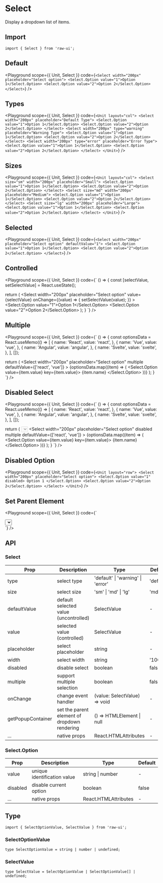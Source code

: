 
# Select

Display a dropdown list of items.

## Import

```tsx
import { Select } from 'raw-ui';
```

## Default

<Playground
  scope={{ Unit, Select }}
  code={`
<Select width="200px" placeholder="Select option">
  <Select.Option value="1">Option 1</Select.Option>
  <Select.Option value="2">Option 2</Select.Option>
</Select>
`}
/>

## Types

<Playground
  scope={{ Unit, Select }}
  code={`
<Unit layout="col">
  <Select width="200px" placeholder="Default Type">
    <Select.Option value="1">Option 1</Select.Option>
    <Select.Option value="2">Option 2</Select.Option>
  </Select>
  <Select width="200px" type="warning" placeholder="Warning Type">
    <Select.Option value="1">Option 1</Select.Option>
    <Select.Option value="2">Option 2</Select.Option>
  </Select>
  <Select width="200px" type="error" placeholder="Error Type">
    <Select.Option value="1">Option 1</Select.Option>
    <Select.Option value="2">Option 2</Select.Option>
  </Select>
</Unit>
`}
/>

## Sizes

<Playground
  scope={{ Unit, Select }}
  code={`
<Unit layout="col">
  <Select size="sm" width="200px" placeholder="Small">
    <Select.Option value="1">Option 1</Select.Option>
    <Select.Option value="2">Option 2</Select.Option>
  </Select>
  <Select size="md" width="200px" placeholder="Medium">
    <Select.Option value="1">Option 1</Select.Option>
    <Select.Option value="2">Option 2</Select.Option>
  </Select>
  <Select size="lg" width="200px" placeholder="Large">
    <Select.Option value="1">Option 1</Select.Option>
    <Select.Option value="2">Option 2</Select.Option>
  </Select>
</Unit>
`}
/>

## Selected

<Playground
  scope={{ Unit, Select }}
  code={`
<Select width="200px" placeholder="Select option" defaultValue="1">
  <Select.Option value="1">Option 1</Select.Option>
  <Select.Option value="2">Option 2</Select.Option>
</Select>
`}
/>

## Controlled

<Playground
  scope={{ Unit, Select }}
  code={`
() => {
  const [selectValue, setSelectValue] = React.useState<SelectValue>();

  return (
    <Unit layout="row">
      <Select
        width="200px"
        placeholder="Select option"
        value={selectValue}
        onChange={(value) => {
          setSelectValue(value);
        }}
      >
        <Select.Option value="1">Option 1</Select.Option>
        <Select.Option value="2">Option 2</Select.Option>
      </Select>
    </Unit>
  );
}
`}
/>

## Multiple

<Playground
  scope={{ Unit, Select }}
  code={`
() => {
  const optionsData = React.useMemo(() => [
    {
      name: 'React',
      value: 'react',
    },
    {
      name: 'Vue',
      value: 'vue',
    },
    {
      name: 'Angular',
      value: 'angular',
    },
    {
      name: 'Svelte',
      value: 'svelte',
    },
  ], []);

  return (
    <Select
      width="200px"
      placeholder="Select option"
      multiple
      defaultValue={['react', 'vue']}
    >
      {optionsData.map((item) => (
        <Select.Option value={item.value} key={item.value}>
          {item.name}
        </Select.Option>
      ))}
    </Select>
  );
}
`}
/>

## Disabled Select

<Playground
  scope={{ Unit, Select }}
  code={`
() => {
  const optionsData = React.useMemo(() => [
    {
      name: 'React',
      value: 'react',
    },
    {
      name: 'Vue',
      value: 'vue',
    },
    {
      name: 'Angular',
      value: 'angular',
    },
    {
      name: 'Svelte',
      value: 'svelte',
    },
  ], []);

  return (
    <Unit layout="row">
      <Select width="200px" placeholder="Select option" disabled>
        <Select.Option value="1">Option 1</Select.Option>
        <Select.Option value="2">Option 2</Select.Option>
      </Select>
      <Select
        width="200px"
        placeholder="Select option"
        disabled
        multiple
        defaultValue={['react', 'vue']}
      >
        {optionsData.map((item) => (
          <Select.Option value={item.value} key={item.value}>
            {item.name}
          </Select.Option>
        ))}
      </Select>
    </Unit>
  );
}
`}
/>

## Disabled Option

<Playground
  scope={{ Unit, Select }}
  code={`
<Unit layout="row">
  <Select width="200px" placeholder="Select option">
    <Select.Option value="1" disabled>
      Option 1
    </Select.Option>
    <Select.Option value="2">Option 2</Select.Option>
  </Select>
</Unit>
`}
/>

## Set Parent Element

<Playground
  scope={{ Unit, Select }}
  code={`
<div
  id="parentElement"
  style={{
    position: 'relative',
    overflowY: 'auto',
    width: '400px',
    height: '200px',
  }}
>
  <div
    style={{
      display: 'flex',
      alignItems: 'center',
      justifyContent: 'center',
      height: '400px',
    }}
  >
    <Select
      width="200px"
      placeholder="Select option"
      getPopupContainer={() => document.querySelector('#parentElement')}
    >
      <Select.Option value="1">Option 1</Select.Option>
      <Select.Option value="2">Option 2</Select.Option>
    </Select>
  </div>
</div>
`}
/>

## API

### Select

| Prop              | Description                                  | Type                              | Default   |
| ----------------- | -------------------------------------------- | --------------------------------- | --------- |
| type              | select type                                  | 'default' \| 'warning' \| 'error' | 'default' |
| size              | select size                                  | 'sm' \| 'md' \| 'lg'              | 'md'      |
| defaultValue      | default selected value (uncontrolled)        | SelectValue                       | -         |
| value             | selected value (controlled)                  | SelectValue                       | -         |
| placeholder       | select placeholder                           | string                            | -         |
| width             | select width                                 | string                            | '100%'    |
| disabled          | disable select                               | boolean                           | false     |
| multiple          | support multiple selection                   | boolean                           | false     |
| onChange          | change event handler                         | (value: SelectValue) => void      | -         |
| getPopupContainer | set the parent element of dropdown rendering | () => HTMLElement \| null         | -         |
| ...               | native props                                 | React.HTMLAttributes              | -         |

### Select.Option

| Prop     | Description                 | Type                 | Default |
| -------- | --------------------------- | -------------------- | ------- |
| value    | unique identification value | string \| number     | -       |
| disabled | disable current option      | boolean              | false   |
| ...      | native props                | React.HTMLAttributes | -       |

## Type

```tsx
import { SelectOptionValue, SelectValue } from 'raw-ui';
```

### SelectOptionValue

```tsx
type SelectOptionValue = string | number | undefined;
```

### SelectValue

```tsx
type SelectValue = SelectOptionValue | SelectOptionValue[] | undefined;
```

